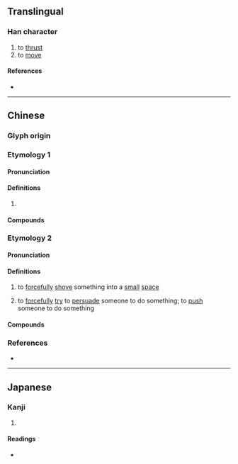 {{character info/new}}
==Translingual==

===Han character===
{{Han char|rn=64|rad=手|as=03|sn=6|four=51010|canj=QMU|ids=⿰扌兀}}

# to [[thrust]]
# to [[move]]

====References====
* {{Han ref|kx=0418.080|dkj=11808|dj=0765.030|hdz=31829.100|uh=6264|ud=25188|bh=C9E5|bd=51685}}

----

==Chinese==

===Glyph origin===
{{Han etym}}

===Etymology 1===
{{zh-forms}}

====Pronunciation====
{{zh-pron
|m=wù
|c=ngaat6,ngat6
|c_note=ngat6 - colloquial
|mc=y
|oc=y
|cat=v
}}
{{attention|yue|Please check}}

====Definitions====
{{zh-hanzi}}

# {{rfdef|zh}}

====Compounds====
{{zh-der|揺扤|扤扤搖|扤扤板|扤板|扤凳}}

===Etymology 2===
{{zh-forms}}

====Pronunciation====
{{zh-pron
|c=ngat1
|cat=v
}}

====Definitions====
{{zh-hanzi}}

# {{lb|zh|Cantonese}} to [[forcefully]] [[shove]] something into a [[small]] [[space]]
#: {{zh-syn|塞}}
# {{lb|zh|Cantonese}} to [[forcefully]] [[try]] to [[persuade]] someone to do something; to [[push]] someone to do something
#: {{zh-syn|強迫}}

====Compounds====
{{zh-der|扤失|扤實|扤死貓}}

===References===
* {{R:yue:mfccd}}

----

==Japanese==

===Kanji===
{{ja-kanji|grade=|rs=手03}}

# {{defn|lang=ja|sort=手03}}

====Readings====
* {{ja-readings|on=[[ごつ]] (gotsu), [[ごち]] (gochi), [[げつ]] (getsu), [[がち]] (gachi)|kun=[[うごく]] (ugoku)}}